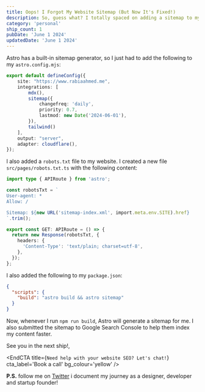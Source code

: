 ```yaml
---
title: Oops! I Forgot My Website Sitemap (But Now It's Fixed!)
description: So, guess what? I totally spaced on adding a sitemap to my website. A sitemap helps search engines find all my awesome content, which is kind of important!  This post will show you how I easily set it up with Astro, so you don't make the same mistake I did.
category: 'personal'
ship_count: 1
pubDate: 'June 1 2024'
updatedDate: 'June 1 2024'
---
```


Astro has a built-in sitemap generator, so I just had to add the following to my `astro.config.mjs`:

```ts
export default defineConfig({
	site: "https://www.rabiaahmed.me",
	integrations: [
        mdx(), 
        sitemap({
            changefreq: 'daily',
            priority: 0.7,
            lastmod: new Date('2024-06-01'),
        }), 
        tailwind()
    ],
	output: "server",
	adapter: cloudflare(),
});
```

I also added a `robots.txt` file to my website. I created a new file `src/pages/robots.txt.ts` with the following content:

```ts
import type { APIRoute } from 'astro';

const robotsTxt = `
User-agent: *
Allow: /

Sitemap: ${new URL('sitemap-index.xml', import.meta.env.SITE).href}
`.trim();

export const GET: APIRoute = () => {
  return new Response(robotsTxt, {
    headers: {
      'Content-Type': 'text/plain; charset=utf-8',
    },
  });
};
```

I also added the following to my `package.json`:

```json
{
  "scripts": {
    "build": "astro build && astro sitemap"
  }
}
```

Now, whenever I run `npm run build`, Astro will generate a sitemap for me. I also submitted the sitemap to Google Search Console to help them index my content faster.

See you in the next ship!, 


<EndCTA
	title={`Need help with your website SEO? Let's chat!`}
	cta_label='Book a call'
	bg_colour='yellow'
/>


**P.S.** follow me on [Twitter](https://x.com/spikeyrabia) i document my journey as a designer, developer and startup founder!
